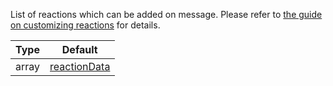 List of reactions which can be added on message.
Please refer to [the guide on customizing reactions](/reactnative/guides/message-customization#message-with-custom-reactions) for details.

| Type | Default |
| - | - |
| array | [reactionData](https://github.com/GetStream/stream-chat-react-native/blob/182f1047a1417da64047a12f9a6cfaf1252cfbd8/package/src/components/Channel/Channel.tsx#L129) |

